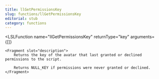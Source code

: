 ```yaml
---
title: llGetPermissionsKey
slug: functions/llGetPermissionsKey
editorial: stub
category: functions
---
```


<LSLFunction
	name="llGetPermissionsKey"
	returnType="key"
	arguments={[]}
>
	<Fragment slot="description">
		Returns the key of the avatar that last granted or declined permissions to the script.
		
		Returns NULL_KEY if permissions were never granted or declined.
	</Fragment>
</LSLFunction>
